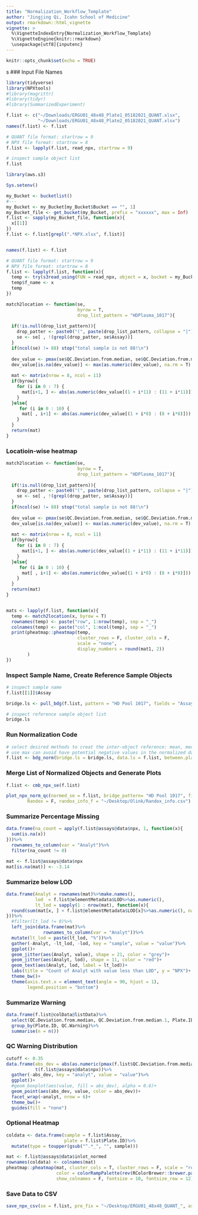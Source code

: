 ```yaml
---
title: "Normalization_Workflow_Template"
author: "Jingjing Qi, Icahn School of Medicine"
output: rmarkdown::html_vignette
vignette: >
  %\VignetteIndexEntry{Normalization_Workflow_Template}
  %\VignetteEngine{knitr::rmarkdown}
  \usepackage[utf8]{inputenc}
---
```


```r
knitr::opts_chunk$set(echo = TRUE)
```

s
### Input File Names

```r
library(tidyverse) 
library(NPXtools)
#library(magrittr)
#library(tidyr)
#library(SummarizedExperiment)
```

```r
f.list <- c("~/Downloads/ERGU01_48x48_Plate1_05182021_QUANT.xlsx", 
            "~/Downloads/ERGU01_48x48_Plate2_05182021_QUANT.xlsx")
names(f.list) <- f.list

# QUANT file format: startrow = 9
# NPX file format: startrow = 8
f.list <- lapply(f.list, read_npx, startrow = 9)

# inspect sample object list
f.list
```


```r
library(aws.s3)

Sys.setenv()

my_Bucket <- bucketlist()
#---
my_Bucket <- my_Bucket[my_Bucket$Bucket == "", 1]
my_Bucket_file <- get_bucket(my_Bucket, prefix = "xxxxxx", max = Inf)
f.list <- sapply(my_Bucket_file, function(x){
  x[[1]]
}) 
f.list <- f.list[grepl(".*NPX.xlsx", f.list)]


names(f.list) <- f.list

# QUANT file format: startrow = 9
# NPX file format: startrow = 8
f.list <- lapply(f.list, function(x){
  temp <- try(s3read_using(FUN = read_npx, object = x, bucket = my_Bucket, startrow = 8))
  temp$f_name <- x
  temp
})
```


```r
match2location <- function(se, 
                           byrow = T, 
                           drop_list_pattern = "HDPlasma_1017"){
  
  if(!is.null(drop_list_pattern)){
    drop_patter <- paste0("(", paste(drop_list_pattern, collapse = "|"), ")")
    se <- se[ , !(grepl(drop_patter, se$Assay))]
  }
  if(ncol(se) != 88) stop("total sample is not 88!\n")
  
  dev_value <- pmax(se$QC.Deviation.from.median, se$QC.Deviation.from.median.1)
  dev_value[is.na(dev_value)] <- max(as.numeric(dev_value), na.rm = T) 
  
  mat <- matrix(nrow = 8, ncol = 11)
  if(byrow){
    for (i in 0 : 7) {
      mat[i+1, ] <- abs(as.numeric(dev_value[(1 + i*11) : (11 + i*11)])) 
    }
  }else{
     for (i in 0 : 10) {
      mat[ , i+1] <- abs(as.numeric(dev_value[(1 + i*8) : (8 + i*8)]))
    } 
  }
  return(mat)
}

```


### Locatioin-wise heatmap

```r
match2location <- function(se, 
                           byrow = T, 
                           drop_list_pattern = "HDPlasma_1017"){
  
  if(!is.null(drop_list_pattern)){
    drop_patter <- paste0("(", paste(drop_list_pattern, collapse = "|"), ")")
    se <- se[ , !(grepl(drop_patter, se$Assay))]
  }
  if(ncol(se) != 88) stop("total sample is not 88!\n")
  
  dev_value <- pmax(se$QC.Deviation.from.median, se$QC.Deviation.from.median.1)
  dev_value[is.na(dev_value)] <- max(as.numeric(dev_value), na.rm = T) 
  
  mat <- matrix(nrow = 8, ncol = 11)
  if(byrow){
    for (i in 0 : 7) {
      mat[i+1, ] <- abs(as.numeric(dev_value[(1 + i*11) : (11 + i*11)])) 
    }
  }else{
     for (i in 0 : 10) {
      mat[ , i+1] <- abs(as.numeric(dev_value[(1 + i*8) : (8 + i*8)]))
    } 
  }
  return(mat)
}


mats <- lapply(f.list, function(x){
  temp <- match2location(x, byrow = T)
  rownames(temp) <- paste("row", 1:nrow(temp), sep = "_")
  colnames(temp) <- paste("col", 1:ncol(temp), sep = "_")
  print(pheatmap::pheatmap(temp, 
                           cluster_rows = F, cluster_cols = F, 
                           scale = "none", 
                           display_numbers = round(mat1, 2))
        )
})

```

### Inspect Sample Name, Create Reference Sample Objects

```r
# inspect sample name
f.list[[1]]$Assay

bridge.ls <- pull_bdg(f.list, pattern = "HD Pool 1017", fields = "Assay")

# inspect reference sample object list
bridge.ls
```

### Run Normalization Code

```r
# select desired methods to creat the inter-object reference: mean, median, max
# use max can avoid have potential negative values in the normalized data
f.list <- bdg_norm(bridge.ls = bridge.ls, data.ls = f.list, between.plate.method = "max")
```

### Merge List of Normalized Objects and Generate Plots 

```r
f.list <- cmb_npx_se(f.list)

plot_npx_norm_qc(normed_se = f.list, bridge_pattern= "HD Pool 1017", fields = "Assay", example = "VEGFA",
        Randox = F, randox_info_f = "~/Desktop/Olink/Randox_info.csv")

```

### Summarize Percentage Missing
```r
data.frame(na_count = apply(f.list@assays@data$npx, 1, function(x){
  sum(is.na(x))
}))%>%
  rownames_to_column(var = "Analyt")%>%
  filter(na_count != 0)

mat <- f.list@assays@data$npx
mat[is.na(mat)] <- -3.14 

```

### Summarize below LOD
```r
data.frame(Analyt = rownames(mat)%>%make.names(),
           lod  = f.list@elementMetadata$LOD%>%as.numeric(),
           lt_lod = sapply(1 : nrow(mat), function(x){
  round(sum(mat[x, ] < f.list@elementMetadata$LOD[x]%>%as.numeric(), na.rm = T)/ncol(mat)*100, 2)
}))%>%
  #filter(lt_lod != 0)%>%
  left_join(data.frame(mat)%>%
              rownames_to_column(var = "Analyt"))%>%
  mutate(lt_lod = paste(lt_lod, "%"))%>%
  gather(-Analyt, -lt_lod, -lod, key = "sample", value = "value")%>%
  ggplot()+
  geom_jitter(aes(Analyt, value), shape = 21, color = "grey")+
  geom_jitter(aes(Analyt, lod), shape = 11, color = "red")+
  geom_text(aes(Analyt, lod, label = lt_lod))+
  labs(title = "Count of Analyt with value less than LOD", y = "NPX")+
  theme_bw()+
  theme(axis.text.x = element_text(angle = 90, hjust = 1), 
        legend.position = "bottom")
```

### Summarize Warning

```r
data.frame(f.list@colData@listData)%>%
  select(QC.Deviation.from.median, QC.Deviation.from.median.1, Plate.ID, QC.Warning)%>%
  group_by(Plate.ID, QC.Warning)%>%
  summarise(n = n())
```

### QC Warning Distribution 

```r
cutoff <- 0.35
data.frame(abs_dev = abs(as.numeric(pmax(f.list$QC.Deviation.from.median, f.list$QC.Deviation.from.median.1))) < cutoff,
           t(f.list@assays@data$npx))%>%
  gather(-abs_dev, key = "analyt", value = "value")%>%
  ggplot()+
  #geom_boxplot(aes(value, fill = abs_dev), alpha = 0.6)+
  geom_point(aes(abs_dev, value, color = abs_dev))+
  facet_wrap(~analyt, nrow = 6)+
  theme_bw()+
  guides(fill = "none")
```

### Optional Heatmap

```r
coldata <- data.frame(sample = f.list$Assay,
                      plate = f.list$Plate.ID)%>%
  mutate(type = toupper(gsub("^.*_", "", sample)))

mat <- f.list@assays@data$inlot_normed
rownames(coldata) <- colnames(mat)
pheatmap::pheatmap(mat, cluster_cols = T, cluster_rows = F, scale = "row", annotation_col = coldata, 
                   color = colorRampPalette(rev(RColorBrewer::brewer.pal(n = 10, name = "RdYlBu")))(150),
                   show_colnames = F, fontsize = 10, fontsize_row = 12)

```

### Save Data to CSV

```r
save_npx_csv(se = f.list, pre_fix = "~/Desktop/ERGU01_48x48_QUANT_", assay2save = c("npx", "inlot_normed"))
```

